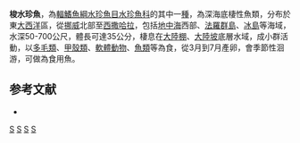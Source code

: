 {{Speciesbox 
| image = Arsph u0.png
| status = NE
| status_system = IUCN3.1
| taxon = Argentina sphyraena
| authority =  [[Linnaeus|Linnaeus]], 1758
| synonyms = *''Argentina silus junior'', Risberg, 1835 
*''Osmerus hebridicus '', Yarrell, 1839
*''Argentina hebridica '', Yarrell, 1839
*''Goniosoma argentinum '', Costa, 1844 
}}
'''梭水珍魚'''，為[[輻鰭魚綱|輻鰭魚綱]][[水珍魚目|水珍魚目]][[水珍魚科|水珍魚科]]的其中一[[種|種]]，為深海底棲性魚類，分布於東[[大西洋|大西洋]]區，從[[挪威|挪威]]北部至[[西撒哈拉|西撒哈拉]]，包括[[地中海|地中海]]西部、[[法羅群島|法羅群島]]、[[冰島|冰島]]等海域，水深50-700公尺，體長可達35公分，棲息在[[大陸棚|大陸棚]]、[[大陸坡|大陸坡]]底層水域，成小群活動，以[[多毛類|多毛類]]、[[甲殼類|甲殼類]]、[[軟體動物|軟體動物]]、[[魚類|魚類]]等為食，從3月到7月產卵，會季節性洄游，可做為食用魚。

==参考文献==
*{{FishBase_species|genus=Argentina|species=sphyraena|year=2015|month=8}}

{{Taxonbar|from=Q1529358}}

[[Category:食用魚|S]]
[[Category:水珍魚屬|S]]
[[Category:_1758年描述的鱼类|S]]
[[Category:_卡尔·林奈命名的生物分类|S]]